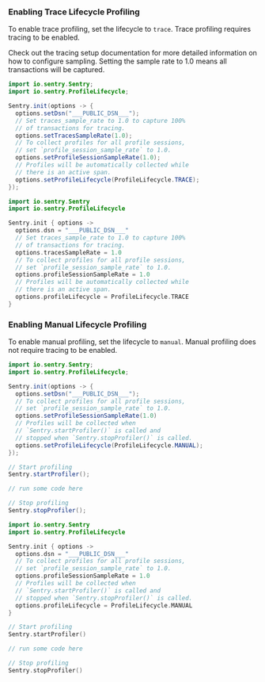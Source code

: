 
### Enabling Trace Lifecycle Profiling

To enable trace profiling, set the lifecycle to `trace`. Trace profiling requires tracing to be enabled.

Check out the <PlatformLink to="/tracing/">tracing setup documentation</PlatformLink> for more detailed information on how to configure sampling. Setting the sample rate to 1.0 means all transactions will be captured.


```java
import io.sentry.Sentry;
import io.sentry.ProfileLifecycle;

Sentry.init(options -> {
  options.setDsn("___PUBLIC_DSN___");
  // Set traces_sample_rate to 1.0 to capture 100%
  // of transactions for tracing.
  options.setTracesSampleRate(1.0);
  // To collect profiles for all profile sessions,
  // set `profile_session_sample_rate` to 1.0.
  options.setProfileSessionSampleRate(1.0);
  // Profiles will be automatically collected while
  // there is an active span.
  options.setProfileLifecycle(ProfileLifecycle.TRACE);
});
```

```kotlin
import io.sentry.Sentry
import io.sentry.ProfileLifecycle

Sentry.init { options ->
  options.dsn = "___PUBLIC_DSN___"
  // Set traces_sample_rate to 1.0 to capture 100%
  // of transactions for tracing.
  options.tracesSampleRate = 1.0
  // To collect profiles for all profile sessions,
  // set `profile_session_sample_rate` to 1.0.
  options.profileSessionSampleRate = 1.0
  // Profiles will be automatically collected while
  // there is an active span.
  options.profileLifecycle = ProfileLifecycle.TRACE
}
```

### Enabling Manual Lifecycle Profiling

To enable manual profiling, set the lifecycle to `manual`. Manual profiling does not require tracing to be enabled.

```java
import io.sentry.Sentry;
import io.sentry.ProfileLifecycle;

Sentry.init(options -> {
  options.setDsn("___PUBLIC_DSN___");
  // To collect profiles for all profile sessions,
  // set `profile_session_sample_rate` to 1.0.
  options.setProfileSessionSampleRate(1.0)
  // Profiles will be collected when
  // `Sentry.startProfiler()` is called and
  // stopped when `Sentry.stopProfiler()` is called.
  options.setProfileLifecycle(ProfileLifecycle.MANUAL);
});

// Start profiling
Sentry.startProfiler();

// run some code here

// Stop profiling
Sentry.stopProfiler();
```

```kotlin
import io.sentry.Sentry
import io.sentry.ProfileLifecycle

Sentry.init { options ->
  options.dsn = "___PUBLIC_DSN___"
  // To collect profiles for all profile sessions,
  // set `profile_session_sample_rate` to 1.0.
  options.profileSessionSampleRate = 1.0
  // Profiles will be collected when
  // `Sentry.startProfiler()` is called and
  // stopped when `Sentry.stopProfiler()` is called.
  options.profileLifecycle = ProfileLifecycle.MANUAL
}

// Start profiling
Sentry.startProfiler()

// run some code here

// Stop profiling
Sentry.stopProfiler()
```